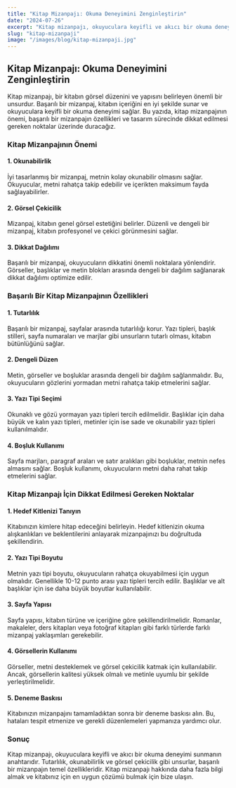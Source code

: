 ```yaml
---
title: "Kitap Mizanpajı: Okuma Deneyimini Zenginleştirin"
date: "2024-07-26"
excerpt: "Kitap mizanpajı, okuyuculara keyifli ve akıcı bir okuma deneyimi sunmanın anahtarıdır. Bu yazıda, başarılı bir kitap mizanpajının özellikleri ve dikkat edilmesi gereken noktaları ele alacağız."
slug: "kitap-mizanpaji"
image: "/images/blog/kitap-mizanpaji.jpg"
---
```


## Kitap Mizanpajı: Okuma Deneyimini Zenginleştirin

Kitap mizanpajı, bir kitabın görsel düzenini ve yapısını belirleyen önemli bir unsurdur. Başarılı bir mizanpaj, kitabın içeriğini en iyi şekilde sunar ve okuyuculara keyifli bir okuma deneyimi sağlar. Bu yazıda, kitap mizanpajının önemi, başarılı bir mizanpajın özellikleri ve tasarım sürecinde dikkat edilmesi gereken noktalar üzerinde duracağız.

### Kitap Mizanpajının Önemi

#### 1. **Okunabilirlik**
İyi tasarlanmış bir mizanpaj, metnin kolay okunabilir olmasını sağlar. Okuyucular, metni rahatça takip edebilir ve içerikten maksimum fayda sağlayabilirler.

#### 2. **Görsel Çekicilik**
Mizanpaj, kitabın genel görsel estetiğini belirler. Düzenli ve dengeli bir mizanpaj, kitabın profesyonel ve çekici görünmesini sağlar.

#### 3. **Dikkat Dağılımı**
Başarılı bir mizanpaj, okuyucuların dikkatini önemli noktalara yönlendirir. Görseller, başlıklar ve metin blokları arasında dengeli bir dağılım sağlanarak dikkat dağılımı optimize edilir.

### Başarılı Bir Kitap Mizanpajının Özellikleri

#### 1. **Tutarlılık**
Başarılı bir mizanpaj, sayfalar arasında tutarlılığı korur. Yazı tipleri, başlık stilleri, sayfa numaraları ve marjlar gibi unsurların tutarlı olması, kitabın bütünlüğünü sağlar.

#### 2. **Dengeli Düzen**
Metin, görseller ve boşluklar arasında dengeli bir dağılım sağlanmalıdır. Bu, okuyucuların gözlerini yormadan metni rahatça takip etmelerini sağlar.

#### 3. **Yazı Tipi Seçimi**
Okunaklı ve gözü yormayan yazı tipleri tercih edilmelidir. Başlıklar için daha büyük ve kalın yazı tipleri, metinler için ise sade ve okunabilir yazı tipleri kullanılmalıdır.

#### 4. **Boşluk Kullanımı**
Sayfa marjları, paragraf araları ve satır aralıkları gibi boşluklar, metnin nefes almasını sağlar. Boşluk kullanımı, okuyucuların metni daha rahat takip etmelerini sağlar.

### Kitap Mizanpajı İçin Dikkat Edilmesi Gereken Noktalar

#### 1. **Hedef Kitlenizi Tanıyın**
Kitabınızın kimlere hitap edeceğini belirleyin. Hedef kitlenizin okuma alışkanlıkları ve beklentilerini anlayarak mizanpajınızı bu doğrultuda şekillendirin.

#### 2. **Yazı Tipi Boyutu**
Metnin yazı tipi boyutu, okuyucuların rahatça okuyabilmesi için uygun olmalıdır. Genellikle 10-12 punto arası yazı tipleri tercih edilir. Başlıklar ve alt başlıklar için ise daha büyük boyutlar kullanılabilir.

#### 3. **Sayfa Yapısı**
Sayfa yapısı, kitabın türüne ve içeriğine göre şekillendirilmelidir. Romanlar, makaleler, ders kitapları veya fotoğraf kitapları gibi farklı türlerde farklı mizanpaj yaklaşımları gerekebilir.

#### 4. **Görsellerin Kullanımı**
Görseller, metni desteklemek ve görsel çekicilik katmak için kullanılabilir. Ancak, görsellerin kalitesi yüksek olmalı ve metinle uyumlu bir şekilde yerleştirilmelidir.

#### 5. **Deneme Baskısı**
Kitabınızın mizanpajını tamamladıktan sonra bir deneme baskısı alın. Bu, hataları tespit etmenize ve gerekli düzenlemeleri yapmanıza yardımcı olur.

### Sonuç

Kitap mizanpajı, okuyuculara keyifli ve akıcı bir okuma deneyimi sunmanın anahtarıdır. Tutarlılık, okunabilirlik ve görsel çekicilik gibi unsurlar, başarılı bir mizanpajın temel özellikleridir. Kitap mizanpajı hakkında daha fazla bilgi almak ve kitabınız için en uygun çözümü bulmak için bize ulaşın.

